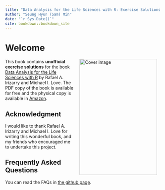 ```yaml
--- 
title: "Data Analysis for the Life Sciences with R: Exercise Solutions (in progress)"
author: "Seung Hyun (Sam) Min"
date: "`r Sys.Date()`"
site: bookdown::bookdown_site
---
```


# Welcome {-}

<img src="./img/book_cover.jpg" width="250" height="375" alt="Cover image" align="right" style="margin: 0 1em 0 1em"/>

This book contains **unofficial exercise solutions** for the book [Data Analysis for the Life Sciences with R](https://leanpub.com/dataanalysisforthelifesciences) by Rafael A. Irizarry and Michael I. Love. The PDF copy of the book is available for free and the physical copy is available in [Amazon](https://www.amazon.com/Data-Analysis-Life-Sciences-R/dp/1498775675/ref=sr_1_2?dchild=1&keywords=Data+Analysis+for+the+Life+Sciences&qid=1607484629&sr=8-2).

## Acknowledgment {-}
I would like to thank Rafael A. Irizarry and Michael I. Love for writing this wonderful book, and my friends who encouraged me to undertake this project. 

## Frequently Asked Questions {-}
You can read the FAQs in [the github page](https://github.com/smin95/da4ls_exercise_solution).